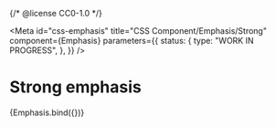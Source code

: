 {/* @license CC0-1.0 */}


<Meta
  id="css-emphasis"
  title="CSS Component/Emphasis/Strong"
  component={Emphasis}
  parameters={{
    status: {
      type: "WORK IN PROGRESS",
    },
  }}
/>

# Strong emphasis

<Canvas>
  <Story
    name="Strong"
    args={{
      ...exampleArgs,
      strong: true,
    }}
  >
    {Emphasis.bind({})}
  </Story>
</Canvas>
